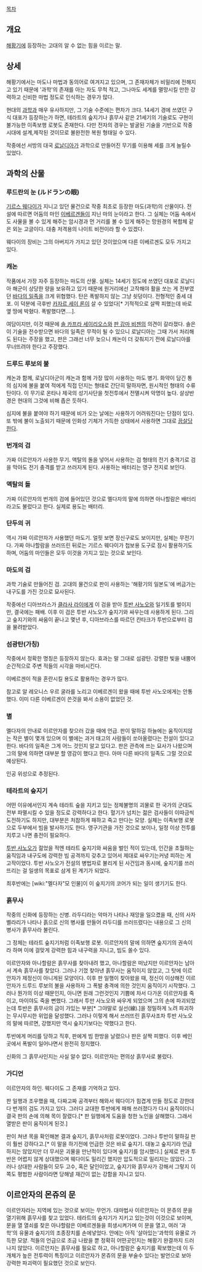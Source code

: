 [[목차]]

== 개요 ==
[[해황기]]에 등장하는 고대의 알 수 없는 힘을 이르는 말.

== 상세 ==
해황기에서는 마도나 마법과 동의어로 여겨지고 있으며, 그 존재자체가 비밀리에 전해지고 있기 때문에 '과학'의 존재를 아는 자도 무척 적고, 그나마도 세계를 멸망시킬 만한 강력하고 신비한 마법 정도로 인식하는 경우가 많다.

현대의 [[과학]]과 매우 유사하지만, 그 기술 수준에는 편차가 크다. 14세기 경에 쓰였던 구식 대포가 등장하는가 하면, 테라트의 숲지기나 흙무사 같은 21세기의 기술로도 구현이 불가능한 이족보행 로봇도 존재한다. 다만 전자의 경우는 발굴된 기술을 기반으로 작중 시대에 설계,제작된 것이므로 불완전한 복원 형태일 수 있다.

작중에선 서방의 대국 [[로날디아]]가 과학으로 만들어진 무기를 이용해 세를 크게 늘릴수 있었다.

== 과학의 산물 ==
=== 루드란의 눈 (ルドランの眼) ===
[[기르스 웨다이]]가 지니고 있던 물건으로 작중 최초로 등장한 마도(과학)의 산물이다. 전설에 따르면 어둠의 마인 [[이베르겐]]들이 지닌 마의 눈이라고 한다. 그 실체는 어둠 속에서도 사물을 볼 수 있게 해주는 암시경과 먼 거리를 볼 수 있게 해주는 망원경의 복합체 같은 외눈 고글이다. 대충 저격용의 나이트 비전이라 할 수 있겠다.

웨다이의 장비는 그의 아버지가 가지고 있던 것이었으며 다른 이베르겐도 모두 가지고 있다.

=== 캐논 ===
작품에서 가장 자주 등장하는 마도의 산물. 실체는 14세기 정도에 쓰였던 대포로 로날디아 해군이 상당한 량을 보유하고 있기 때문에 원거리에선 고작해야 활을 쏘는 게 전부였던 [[바다의 일족]]을 크게 위협했다. 탄은 폭발하지 않는 그냥 쇳덩이다. 전형적인 중세 대포. 이 덕분에 극후반 [[카자르 세이 론]]이 살 수 있었다[* 기적적으로 살짝 피했는데 바로 옆 땅에 박혔다. 폭발했다면….].

여담이지만, 이것 때문에 [[솔 카프라 세이리오스]]와 [[판 감마 비젠]]의 의견이 갈라졌다. 솔은 이 기술을 전수받으면 바다의 일족은 무적이 될 수 있으니 로날디아는 그때 가서 처리해도 된다는 주장을 했고, 판은 그래선 너무 늦으니 캐논이 더 갖춰지기 전에 로날디아를 무너뜨려야 한다고 주장했다.

=== 드루드 루보의 불 ===
캐논과 함께, 로날디아군이 캐논과 함께 가장 많이 사용하는 마도 병기. 화약이 담긴 통의 심지에 불을 붙여 적에게 직접 던지는 형태로 간단히 말하자면, 원시적인 형태의 수류탄이다. 이 무기로 온타나 제국의 성기사단을 첫전투에서 전멸시켜 악명이 높다. 살상반경은 현대의 그것에 비해 좁은 듯하다.

심지에 불을 붙여야 하기 때문에 비가 오는 날에는 사용하기 어려워진다는 단점이 있다. 또 밖에 불이 노출되기 때문에 인화성 기체가 가득한 상태에서 사용하면 그대로 [[끔살]]당한다.

=== 번개의 검 ===
가짜 이르안자가 사용한 무기. 액탈의 돌을 넣어서 사용하는 검 형태의 전기 충격기로 검을 막아도 전기 충격를 받고 쓰러지게 된다. 사용하는 배터리는 영구 전지로 보인다.

=== 액탈의 돌 ===
가짜 이르안자의 번개의 검에 들어있던 것으로 멜다자의 말에 의하면 아나할람은 배터리라고도 불렀다고 한다. 실제로 용도는 배터리.

=== 단두의 귀 ===
역시 가짜 이르안자가 사용했던 마도기. 얼핏 보면 장신구로도 보이지만, 실체는 무전기다. 가짜 아나할람을 쓰러뜨린 뒤로는 기르스 웨다이가 첩보용 도구로 잠시 활용하기도 하며, 어둠의 마인들은 모두 이것을 가지고 있는 것으로 보인다.

=== 마도의 검 ===
과학 기술로 만들어진 검. 고대의 물건으로 판이 사용하는 '해황기의 일본도'에 버금가는 내구도를 가진 것으로 묘사된다.

작중에선 디아브라스가 [[클라사 라이]]에게 이 검을 받아 [[투반 사노오]]와 일기토를 벌이지만, 결국에는 패배. 이후 이 검은 투반 사노오가 숲지기와 싸우는데 사용하게 된다. 그리고 숲지기와의 싸움이 끝나고 몇년 후, 디아브라스를 따르던 칸타크가 투반으로부터 검을 물려받았다.

=== 섬광탄(가칭) ===
작중에서 정확한 명칭은 등장하지 않는다. 효과는 말 그대로 섬광탄. 강렬한 빛을 내뿜어 순간적으로 주변 적들의 시각을 마비시킨다. 

이베르겐이 적을 혼란시킬 용도로 활용하는 경우가 많다.

참고로 알 레오니스 우르 굴라를 노리고 이베르겐이 왔을 때에 투반 사노오에게는 안통했다. 이미 다른 이베르겐이 쓴것을 봐서 소용이 없었던 것.

=== 별 ===
멜다자의 안내로 이르안자를 찾으러 갔을 때에 언급. 판이 말하길 하늘에는 움직이지않는 작은 별이 몇개 있으며 이 별에는 과거 태고의 사람들이 쏘아올렸다는 전설이 있다고 한다. 바다의 일족은 그게 어느 것인지 알고 있다고. 판은 관측에 쓰는 묘사가 나왔으며 그의 말에 의하면 대부분 할 영감이 했다고 한다. 아마 다른 바다의 일족도 그럴 것으로 예상된다.

인공 위성으로 추정된다.

=== 테라트의 숲지기 ===
어떤 이유에서인지 계속 테라트 숲을 지키고 있는 정체불명의 괴물로 한 국가의 군대도 전부 파멸시킬 수 있을 정도로 강력하다고 한다. 혈기가 넘치는 젊은 검사들이 이따금씩 도전하기도 하지만, 대부분은 처참하게 패하고 죽고 만다는 모양. 실체는 이족보행 로봇으로 두부에서 빔을 발사하기도 한다. 영구기관을 가진 것으로 보이나, 일정 이상 전투를 치루고 나면 충전이 필요하다.

[[투반 사노오]]가 젊었을 적엔 테라트 숲지기와 싸움을 벌인 적이 있는데, 인간을 초월하는 움직임과 내구도에 강력한 빔 공격까지 갖추고 있어서 제대로 싸우기는커녕 피하는 게 고작이었다. 투반 사노오가 전설의 병법자로 불리게 된 사건임과 동시에, 숲지기를 쓰러뜨리는 걸 일생의 목표로 삼게 된 계기가 되었다.

최후반에는 [wiki:"멜다자"모 인물]이 이 숲지기의 코어가 되는 일이 생기기도 한다.

=== 흙무사 ===
작중의 신화에 등장하는 신병. 라두디라는 악마가 나타나 재앙을 일으켰을 때, 신의 사자 벨라리가 나타나 흙으로 신의 병사를 만들어 라두디를 쓰러뜨렸다는 내용으로 그 신의 병사가 흙무사라 불린다.

그 정체는 테라트 숲지기처럼 이족보행 로봇. 이르안자의 말에 의하면 숲지기의 권속이라 하며 이에 걸맞게 강력한 힘과 내구력을 지니고, 빔도 쏠수 있다.

이르안자와 아나할람은 흙무사를 찾아내려 했고, 아나할람은 떠났지만 이르안자는 남아서 계속 흙무사를 찾았다. 그러나 기껐 찾아낸 흙무사는 움직이지 않았고, 그 탓에 이르안자가 제정신이 아니게된 모양이다. 이후 판 일행이 찾아왔을 때, 정신이 이상해진 이르안자가 드루드 루보의 불을 사용하자 그 폭발 충격에 의한 것인지 움직이기 시작했다. 그러나 뭔가의 이상 때문인지, 아니면 원래 그런것인지 기쁨에 차서 다가온 이르안자를 죽이고, 마이야도 죽을 뻔했다. 그래서 투만 사노오와 싸우게 되었으며 그의 손에 파괴되었는데 투반은 흙무사의 금이 가있는 부분[* 그야말로 실선(線).]을 정밀하게 노려 파괴하는 무시무시한 위업을 달성했다. 그러나 이렇게 해서 쓰러뜨린 흙무사조차 투반 사노오의 말에 따르면, 강했지만 역시 숲지기보다는 약했다고 한다.

투반에게 머리를 당하고 직후, 판에게 빔 한방을 날렸으나 판은 살짝 피했다. 이후 베인 곳에서 폭발이 일어나면서 완전히 정지했다.

신화의 그 흙무사인지는 사실 알수 없다. 이르안자는 편의상 흙무사로 불렀다.

=== 가디언 ===
이르안자의 하인. 웨다이도 그 존재를 기억하고 있다.

판 일행과 조우했을 때, 다짜고짜 공격부터 해와서 웨다이가 힘겹게 만들 정도로 강한데다 번개의 검도 가지고 있다. 그러다 교대한 투반에게 패해 쓰러졌다가 다시 움직이더니 결국 판의 손에 의해 목이 잘렸다.[* 판 일행에게 도움을 청한 노인을 살해했다. 그래서 열받은 판이 움직이게 된것.]

판이 쳐낸 목을 확인해본 결과 숲지기, 흙무사처럼 로봇이었다. 그러나 투반이 말하길 판이 훨씬 강하다고.[* 이 말을 하기전에 언급한 것은 바로 숲지기. 대놓고 숲지기라 언급하지는 않았지만 더 무서운 괴물을 만난적이 있다며 숲지기를 암시했다.] 실제로 판과 투반은 어렵지 않게 상대했으며 웨다이도 밀리긴 했지만 압도적으로 밀리지는 않았다. 그러나 상대한 사람들이 모두 고수, 혹은 달인이었고, 숲지기와 흙무사가 강해서 그렇지 이쪽도 평범한 사람이라면 당해낼 재간이 없는 강함을 지니고 있다.

== 이르안자의 몬쥬의 문 ==
이르안자라는 지역에 있는 것으로 보이는 무언가. 대마법사 이르안자는 이 몬쥬의 문을 열기위해 흙무사를 찾고 있었다.
테라트의 숲지기가 지키고 있는것이 이것으로 보이며, 문을 열 열쇠를 찾은 아나할람은 이베르겐들을 희생시켜가며 이 문을 열고, 여러 '과학'의 유물과 숲지기의 조종장치를 손에넣었다.
안에는 아직 '살아있는'과학의 유물로 가득한 모양.
적들의 언급으로 조금 나왔을 뿐 정확히 어떤곳인지는 해황기 완결까지 드러나지 않았다.
이르안자는 흙무사를 필요로 하고, 아나할람은 숲지기를 확보했는데 이 두 개체가 높은 전투력이 특징이고 이르안자가 몬쥬의 문을 부술수 있다는 발언으로 보아 강력한 파괴력이 필요했던 것으로 보인다.
